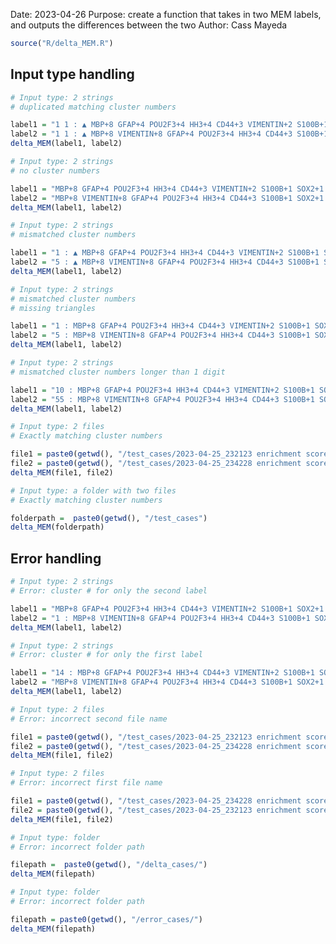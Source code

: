 Date: 2023-04-26 
Purpose: create a function that takes in two MEM labels, and outputs the differences between the two 
Author: Cass Mayeda 

```r
source("R/delta_MEM.R")
```

## Input type handling 

```r
# Input type: 2 strings 
# duplicated matching cluster numbers

label1 = "1	1 : ▲ MBP+8 GFAP+4 POU2F3+4 HH3+4 CD44+3 VIMENTIN+2 S100B+1 SOX2+1 CUX1+1 ▼ None"
label2 = "1	1 : ▲ MBP+8 VIMENTIN+8 GFAP+4 POU2F3+4 HH3+4 CD44+3 S100B+1 SOX2+1 ▼ None"
delta_MEM(label1, label2)
```

```r
# Input type: 2 strings
# no cluster numbers

label1 = "MBP+8 GFAP+4 POU2F3+4 HH3+4 CD44+3 VIMENTIN+2 S100B+1 SOX2+1 CUX1+1 ▼ None"
label2 = "MBP+8 VIMENTIN+8 GFAP+4 POU2F3+4 HH3+4 CD44+3 S100B+1 SOX2+1 ▼ None"
delta_MEM(label1, label2)
```

```r
# Input type: 2 strings
# mismatched cluster numbers 

label1 = "1 : ▲ MBP+8 GFAP+4 POU2F3+4 HH3+4 CD44+3 VIMENTIN+2 S100B+1 SOX2+1"
label2 = "5 : ▲ MBP+8 VIMENTIN+8 GFAP+4 POU2F3+4 HH3+4 CD44+3 S100B+1 SOX2+5"
delta_MEM(label1, label2)
```
```r
# Input type: 2 strings 
# mismatched cluster numbers 
# missing triangles 

label1 = "1 : MBP+8 GFAP+4 POU2F3+4 HH3+4 CD44+3 VIMENTIN+2 S100B+1 SOX2+1"
label2 = "5 : MBP+8 VIMENTIN+8 GFAP+4 POU2F3+4 HH3+4 CD44+3 S100B+1 SOX2+5"
delta_MEM(label1, label2)
```

```r
# Input type: 2 strings 
# mismatched cluster numbers longer than 1 digit

label1 = "10 : MBP+8 GFAP+4 POU2F3+4 HH3+4 CD44+3 VIMENTIN+2 S100B+1 SOX2+1"
label2 = "55 : MBP+8 VIMENTIN+8 GFAP+4 POU2F3+4 HH3+4 CD44+3 S100B+1 SOX2+5"
delta_MEM(label1, label2)
```



```r
# Input type: 2 files 
# Exactly matching cluster numbers 

file1 = paste0(getwd(), "/test_cases/2023-04-25_232123 enrichment score-rownames.txt")
file2 = paste0(getwd(), "/test_cases/2023-04-25_234228 enrichment score-rownames.txt")
delta_MEM(file1, file2)
```



```r
# Input type: a folder with two files
# Exactly matching cluster numbers 

folderpath =  paste0(getwd(), "/test_cases")
delta_MEM(folderpath)
```

## Error handling 

```r
# Input type: 2 strings 
# Error: cluster # for only the second label 

label1 = "MBP+8 GFAP+4 POU2F3+4 HH3+4 CD44+3 VIMENTIN+2 S100B+1 SOX2+1 CUX1+1 ▼ None"
label2 = "1 : MBP+8 VIMENTIN+8 GFAP+4 POU2F3+4 HH3+4 CD44+3 S100B+1 SOX2+1 ▼ None"
delta_MEM(label1, label2)
```

```r
# Input type: 2 strings 
# Error: cluster # for only the first label 

label1 = "14 : MBP+8 GFAP+4 POU2F3+4 HH3+4 CD44+3 VIMENTIN+2 S100B+1 SOX2+1 CUX1+1 ▼ None"
label2 = "MBP+8 VIMENTIN+8 GFAP+4 POU2F3+4 HH3+4 CD44+3 S100B+1 SOX2+1 ▼ None"
delta_MEM(label1, label2)
```



```r
# Input type: 2 files 
# Error: incorrect second file name 

file1 = paste0(getwd(), "/test_cases/2023-04-25_232123 enrichment score-rownames.txt")
file2 = paste0(getwd(), "/test_cases/2023-04-25_234228 enrichment score-rownames")
delta_MEM(file1, file2)
```

```r
# Input type: 2 files 
# Error: incorrect first file name 

file1 = paste0(getwd(), "/test_cases/2023-04-25_234228 enrichment score-rownames")
file2 = paste0(getwd(), "/test_cases/2023-04-25_232123 enrichment score-rownames.txt")
delta_MEM(file1, file2)
```

```r
# Input type: folder
# Error: incorrect folder path

filepath =  paste0(getwd(), "/delta_cases/")
delta_MEM(filepath)
```

```r
# Input type: folder
# Error: incorrect folder path

filepath = paste0(getwd(), "/error_cases/")
delta_MEM(filepath)
```








